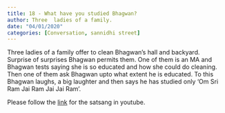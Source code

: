 ```yaml
---
title: 18 - What have you studied Bhagwan?
author: Three  ladies of a family.  
date: "04/01/2020"
categories: [Conversation, sannidhi street]
---
```

Three  ladies of a family offer to clean Bhagwan's hall and backyard. Surprise of surprises Bhagwan permits them. One of them is an MA and Bhagwan tests  saying she is so educated and how she could do cleaning.  Then one of them ask Bhagwan upto what extent he is educated. To this Bhagwan laughs, a big laughter and then says he has studied only 'Om Sri Ram Jai Ram Jai Jai Ram'. 
 
Please follow the [link](https://youtu.be/MSTNd19WW2w?si=h_XFv4BSFaHBRa0e) for the satsang in youtube.
